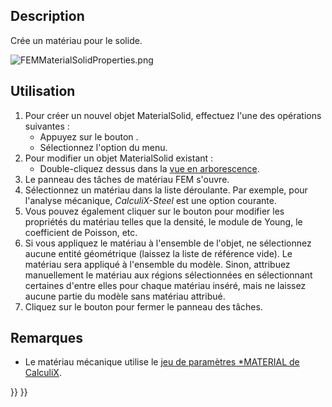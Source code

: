<languages/>

{{Docnav/fr
|[[FEM_Analysis/fr|Conteneur d'analyse]]
|[[FEM_MaterialFluid/fr|Matériau pour fluide]]
|[[FEM_Workbench/fr|Atelier FEM]]
|IconL=FEM_Analysis.svg
|IconR=FEM_MaterialFluid.svg
|IconC=Workbench_FEM.svg
}}

{{GuiCommandContainer
|
{{GuiCommand/fr
|Name=FEM MaterialSolid
|Name/fr=FEM Matériau pour solide
|MenuLocation=Modèle → Matériaux → Matériau pour solide
|Workbenches=[[FEM_Workbench/fr|FEM]]
|Shortcut={{KEY|M}} {{KEY|S}}
|SeeAlso=[[FEM_tutorial/fr|Tutoriel FEM]]
}}
{{GuiCommandFemInfo/fr
|Solvers=Tous
}}
}}

==Description==

Crée un matériau pour le solide.

[[File:FEMMaterialSolidProperties.png]]
{{Caption|Le panneau des tâches des matériaux FEM}}

<span id="Usage"></span>
==Utilisation==

<div class="mw-translate-fuzzy">
# Pour créer un nouvel objet MaterialSolid, effectuez l'une des opérations suivantes :
#* Appuyez sur le bouton {{Button|[[Image:FEM_MaterialSolid.svg|16px]] [[FEM_MaterialSolid/fr|Matériau pour le solide]]}}.
#* Sélectionnez l'option {{MenuCommand|Modèle → Matériaux → [[Image:FEM_MaterialSolid.svg|16px]] Matériau pour le solide}} du menu.
# Pour modifier un objet MaterialSolid existant :
#* Double-cliquez dessus dans la [[Tree_view/fr|vue en arborescence]].
# Le panneau des tâches de matériau FEM s'ouvre.
# Sélectionnez un matériau dans la liste déroulante. Par exemple, pour l'analyse mécanique, ''CalculiX-Steel'' est une option courante.
# Vous pouvez également cliquer sur le bouton {{Button|Utiliser ce panneau de tâches}} pour modifier les propriétés du matériau telles que la densité, le module de Young, le coefficient de Poisson, etc.
# Si vous appliquez le matériau à l'ensemble de l'objet, ne sélectionnez aucune entité géométrique (laissez la liste de référence vide). Le matériau sera appliqué à l'ensemble du modèle. Sinon, attribuez manuellement le matériau aux régions sélectionnées en sélectionnant certaines d'entre elles pour chaque matériau inséré, mais ne laissez aucune partie du modèle sans matériau attribué.
# Cliquez sur le bouton {{Button|Fermer}} pour fermer le panneau des tâches.
</div>

<span id="Notes"></span>
==Remarques==

* Le matériau mécanique utilise le [https://web.mit.edu/calculix_v2.7/CalculiX/ccx_2.7/doc/ccx/node216.html jeu de paramètres *MATERIAL de CalculiX].


{{Docnav/fr
|[[FEM_Analysis/fr|Conteneur d'analyse]]
|[[FEM_MaterialFluid/fr|Matériau pour fluide]]
|[[FEM_Workbench/fr|Atelier FEM]]
|IconL=FEM_Analysis.svg
|IconR=FEM_MaterialFluid.svg
|IconC=Workbench_FEM.svg
}}

{{FEM Tools navi{{#translation:}}}}
{{Userdocnavi{{#translation:}}}}
{{clear}}